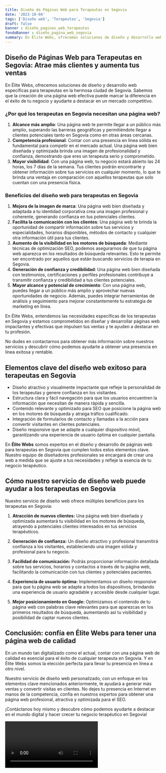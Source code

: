 ```yaml
---
title: Diseño de Páginas Web para Terapeutas en Segovia
date: '2023-10-04'
tags: ['Diseño web', 'Terapeutas', 'Segovia']
draft: false
banner : diseño_paginas_web_terapeutas
fondoBanner : diseño_pagina_web_segovia
summary: En Élite Webs, ofrecemos soluciones de diseño y desarrollo web específicas para terapeutas en la hermosa ciudad de Segovia. Sabemos que la creación de una página web efectiva puede marcar la diferencia en el éxito de tu negocio y ayudarte a destacar en un mercado competitivo. 
---
```


## Diseño de Páginas Web para Terapeutas en Segovia: Atrae más clientes y aumenta tus ventas

En Élite Webs, ofrecemos soluciones de diseño y desarrollo web específicas para terapeutas en la hermosa ciudad de Segovia. Sabemos que la creación de una página web efectiva puede marcar la diferencia en el éxito de tu negocio y ayudarte a destacar en un mercado competitivo. 

### ¿Por qué los terapeutas en Segovia necesitan una página web?

1. **Alcance más amplio**: Una página web te permite llegar a un público más amplio, superando las barreras geográficas y permitiéndote llegar a clientes potenciales tanto en Segovia como en otras áreas cercanas.
2. **Competencia profesional**: Contar con una presencia en línea sólida es fundamental para competir en el mercado actual. Una página web bien diseñada y optimizada brinda una imagen de profesionalidad y confianza, demostrando que eres un terapeuta serio y comprometido.
3. **Mayor visibilidad**: Con una página web, tu negocio estará abierto las 24 horas, los 7 días de la semana. Tus clientes podrán encontrarte y obtener información sobre tus servicios en cualquier momento, lo que te brinda una ventaja en comparación con aquellos terapeutas que solo cuentan con una presencia física.
    
### Beneficios del diseño web para terapeutas en Segovia

1. **Mejora de la imagen de marca**: Una página web bien diseñada y adaptada a tu identidad corporativa crea una imagen profesional y coherente, generando confianza en tus potenciales clientes.
2. **Facilita la comunicación con los clientes**: Una página web te brinda la oportunidad de compartir información sobre tus servicios y especialidades, horarios disponibles, métodos de contacto y cualquier otra información útil para tus clientes.
3. **Aumento de la visibilidad en los motores de búsqueda**: Mediante técnicas de optimización SEO, podemos asegurarnos de que tu página web aparezca en los resultados de búsqueda relevantes. Esto te permite ser encontrado por aquellos que están buscando servicios de terapia en Segovia.
4. **Generación de confianza y credibilidad**: Una página web bien diseñada con testimonios, certificaciones y perfiles profesionales contribuye a transmitir confianza y credibilidad a tus clientes potenciales.
5. **Mayor alcance y potencial de crecimiento**: Con una página web, puedes llegar a un público más amplio y aprovechar nuevas oportunidades de negocio. Además, puedes integrar herramientas de análisis y seguimiento para mejorar constantemente tu estrategia de marketing en línea.

En Élite Webs, entendemos las necesidades específicas de los terapeutas en Segovia y estamos comprometidos en diseñar y desarrollar páginas web impactantes y efectivas que impulsen tus ventas y te ayuden a destacar en tu profesión.

No dudes en contactarnos para obtener más información sobre nuestros servicios y descubrir cómo podemos ayudarte a obtener una presencia en línea exitosa y rentable.

<GifSeo />

<Cta />

## Elementos clave del diseño web exitoso para terapeutas en Segovia

- Diseño atractivo y visualmente impactante que refleje la personalidad de los terapeutas y genere confianza en los visitantes.
- Estructura clara y fácil navegación para que los usuarios encuentren la información que necesitan de manera rápida y sencilla.
- Contenido relevante y optimizado para SEO que posicione la página web en los motores de búsqueda y atraiga tráfico cualificado.
- Integración de formularios de contacto y llamadas a la acción para convertir visitantes en clientes potenciales.
- Diseño responsive que se adapte a cualquier dispositivo móvil, garantizando una experiencia de usuario óptima en cualquier pantalla.

En **Élite Webs** somos expertos en el diseño y desarrollo de páginas web para terapeutas en Segovia que cumplen todos estos elementos clave. Nuestro equipo de diseñadores profesionales se encargará de crear una web a medida que se ajuste a tus necesidades y refleje la esencia de tu negocio terapéutico.

## Cómo nuestro servicio de diseño web puede ayudar a los terapeutas en Segovia

Nuestro servicio de diseño web ofrece múltiples beneficios para los terapeutas en Segovia:

1. **Atracción de nuevos clientes:** Una página web bien diseñada y optimizada aumentará tu visibilidad en los motores de búsqueda, atrayendo a potenciales clientes interesados en tus servicios terapéuticos.

2. **Generación de confianza:** Un diseño atractivo y profesional transmitirá confianza a los visitantes, estableciendo una imagen sólida y profesional para tu negocio.

3. **Facilidad de comunicación:** Podrás proporcionar información detallada sobre tus servicios, horarios y contactos a través de tu página web, facilitando la comunicación con tus clientes y potenciales pacientes.

4. **Experiencia de usuario óptima:** Implementamos un diseño responsive para que tu página web se adapte a todos los dispositivos, brindando una experiencia de usuario agradable y accesible desde cualquier lugar.

5. **Mejor posicionamiento en Google:** Optimizamos el contenido de tu página web con palabras clave relevantes para que aparezcas en los primeros resultados de búsqueda, aumentando así tu visibilidad y posibilidad de captar nuevos clientes.

## Conclusión: confía en Élite Webs para tener una página web de calidad

En un mundo tan digitalizado como el actual, contar con una página web de calidad es esencial para el éxito de cualquier terapeuta en Segovia. Y en Élite Webs somos la elección perfecta para llevar tu presencia en línea a otro nivel.

Nuestro servicio de diseño web personalizado, con un enfoque en los elementos clave mencionados anteriormente, te ayudará a generar más ventas y convertir visitas en clientes. No dejes tu presencia en Internet en manos de la competencia, confía en nuestros expertos para obtener una página web profesional, atractiva y optimizada para el SEO.

¡Contáctanos hoy mismo y descubre cómo podemos ayudarte a destacar en el mundo digital y hacer crecer tu negocio terapéutico en Segovia!

<Video />

<CtaBot job='Terapeutas' city='Segovia'/>

<Gmaps query='Segovia+españa+maps' />
